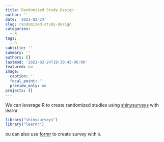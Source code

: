```yaml
---
title: Randomized Study Design
author: ''
date: '2021-02-24'
slug: randomized-study-design
categories:
  - R
tags:
  - R
subtitle: ''
summary: ''
authors: []
lastmod: '2021-02-24T19:30:43-06:00'
featured: no
image:
  caption: ''
  focal_point: ''
  preview_only: no
projects: []
---
```


We can leverage R to create randomized studies using
[shinysurveys](https://www.jdtrat.com/packages/shinysurveys/) with learnr

```r
library("shinysurveys")
library("learnr")
```

ou can also use [formr](https://formr.org/) to create survey with `R`.
